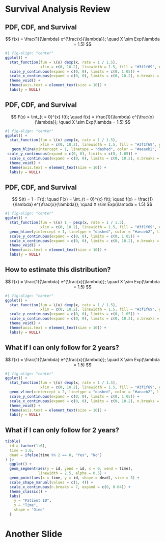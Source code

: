 # Survival Analysis Review

## PDF, CDF, and Survival

$$
f(x) = \frac{1}{\lambda} e^{\frac{x}{\lambda}}; \quad X \sim Exp(\lambda = 1.5)
$$

```r
#| fig-align: "center"
ggplot() +
  stat_function(fun = \(x) dexp(x, rate = 1 / 1.5), 
                xlim = c(0, 10.2), linewidth = 1.5, fill = "#3f1f69", geom = "area", alpha = 0.5) +
  scale_y_continuous(expand = c(0, 0), limits = c(0, 1.05)) +
  scale_x_continuous(expand = c(0, 0), limits = c(0, 10.2), n.breaks = 8) +
  theme_void() +
  theme(axis.text = element_text(size = 10)) +
  labs(y = NULL)
```


## PDF, CDF, and Survival

$$
F(x) = \int_{t = 0}^{x} f(t); \quad f(x) = \frac{1}{\lambda} e^{\frac{x}{\lambda}}; \quad X \sim Exp(\lambda = 1.5)
$$

```r
#| fig-align: "center"
ggplot() +
  stat_function(fun = \(x) pexp(x, rate = 1 / 1.5),
                xlim = c(0, 10.2), linewidth = 1.5, fill = "#3f1f69", geom = "area", alpha = 0.5) +
   geom_hline(yintercept = 1, linetype = "dashed", color = "#aeaeb2", linewidth = 1.5) +
 scale_y_continuous(expand = c(0, 0), limits = c(0, 1.05)) +
  scale_x_continuous(expand = c(0, 0), limits = c(0, 10.2), n.breaks = 8) +
  theme_void() +
  theme(axis.text = element_text(size = 10)) +
  labs(y = NULL)
```


## PDF, CDF, and Survival

$$
S(t) = 1 - F(t); \quad F(x) = \int_{t = 0}^{x} f(t); \quad f(x) = \frac{1}{\lambda} e^{\frac{x}{\lambda}}; \quad X \sim Exp(\lambda = 1.5)
$$

```r
#| fig-align: "center"
ggplot() +
  stat_function(fun = \(x) 1 - pexp(x, rate = 1 / 1.5),
                xlim = c(0, 10.2), linewidth = 1.5, fill = "#3f1f69", geom = "area", alpha = 0.5) +
  geom_hline(yintercept = 1, linetype = "dashed", color = "#aeaeb2", linewidth = 1.5) +
  scale_y_continuous(expand = c(0, 0), limits = c(0, 1.05)) +
  scale_x_continuous(expand = c(0, 0), limits = c(0, 10.2), n.breaks = 8) +
  theme_void() +
  theme(axis.text = element_text(size = 10)) +
  labs(y = NULL)
```

## How to estimate this distribution?

$$
f(x) = \frac{1}{\lambda} e^{\frac{x}{\lambda}}; \quad X \sim Exp(\lambda = 1.5)
$$

```r
#| fig-align: "center"
ggplot() +
  stat_function(fun = \(x) dexp(x, rate = 1 / 1.5), 
                xlim = c(0, 10.2), linewidth = 1.5, fill = "#3f1f69", geom = "area", alpha = 0.5) +
  scale_y_continuous(expand = c(0, 0), limits = c(0, 1.05)) +
  scale_x_continuous(expand = c(0, 0), limits = c(0, 10.2), n.breaks = 8) +
  theme_void() +
  theme(axis.text = element_text(size = 10)) +
  labs(y = NULL)
```

## What if I can only follow for 2 years?

$$
f(x) = \frac{1}{\lambda} e^{\frac{x}{\lambda}}; \quad X \sim Exp(\lambda = 1.5)
$$

```r
#| fig-align: "center"
ggplot() +
  stat_function(fun = \(x) dexp(x, rate = 1 / 1.5), 
                xlim = c(0, 10.2), linewidth = 1.5, fill = "#3f1f69", geom = "area", alpha = 0.5) +
  geom_vline(xintercept = 2, linetype = "dashed", color = "#aeaeb2", linewidth = 1.5) +
  scale_y_continuous(expand = c(0, 0), limits = c(0, 1.05)) +
  scale_x_continuous(expand = c(0, 0), limits = c(0, 10.2), n.breaks = 8) +
  theme_void() +
  theme(axis.text = element_text(size = 10)) +
  labs(y = NULL)
```

## What if I can only follow for 2 years?

```r
tibble(
  id = factor(1:6),
  time = 1:6,
  dead = ifelse(time %% 2 == 0, "Yes", "No")
) |> 
  ggplot() +
  geom_segment(aes(y = id, yend = id, x = 0, xend = time), 
               linewidth = 2.5, alpha = 0.5) +
  geom_point(aes(x = time, y = id, shape = dead), size = 3) +
  scale_shape_manual(values = c(1, 4)) +
  scale_x_continuous(n.breaks = 7, expand = c(0, 0.04)) +
  theme_classic() +
  labs(
    y = "Patient ID",
    x = "Time",
    shape = "Died"
  )
```


# Another Slide
